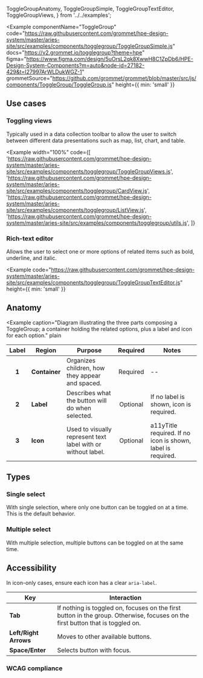   ToggleGroupAnatomy,
  ToggleGroupSimple,
  ToggleGroupTextEditor,
  ToggleGroupViews,
} from '../../examples';

<Example
  componentName="ToggleGroup"
  code="https://raw.githubusercontent.com/grommet/hpe-design-system/master/aries-site/src/examples/components/togglegroup/ToggleGroupSimple.js"
  docs="https://v2.grommet.io/togglegroup?theme=hpe"
  figma="https://www.figma.com/design/5uOrsL2qk8XwwH8C1ZpDb6/HPE-Design-System-Components?m=auto&node-id=27182-429&t=I27997ArWLDukWGZ-1"
  grommetSource="https://github.com/grommet/grommet/blob/master/src/js/components/ToggleGroup/ToggleGroup.js"
  height={{ min: 'small' }}
>
  <ToggleGroupSimple />
</Example>

## Use cases

### Toggling views

Typically used in a data collection toolbar to allow the user to switch between different data presentations such as map, list, chart, and table.

<Example
  width="100%"
  code={[
    'https://raw.githubusercontent.com/grommet/hpe-design-system/master/aries-site/src/examples/components/togglegroup/ToggleGroupViews.js',
    'https://raw.githubusercontent.com/grommet/hpe-design-system/master/aries-site/src/examples/components/togglegroup/CardView.js',
    'https://raw.githubusercontent.com/grommet/hpe-design-system/master/aries-site/src/examples/components/togglegroup/ListView.js',
    'https://raw.githubusercontent.com/grommet/hpe-design-system/master/aries-site/src/examples/components/togglegroup/utils.js',
  ]}
>
  <ToggleGroupViews />
</Example>

### Rich-text editor

Allows the user to select one or more options of related items such as bold, underline, and italic.

<Example
  code="https://raw.githubusercontent.com/grommet/hpe-design-system/master/aries-site/src/examples/components/togglegroup/ToggleGroupTextEditor.js"
  height={{ min: 'small' }}
>
  <ToggleGroupTextEditor />
</Example>

## Anatomy

<Example
  caption="Diagram illustrating the three parts composing a ToggleGroup; a container holding the related options, plus a label and icon for each option."
  plain
>
  <ToggleGroupAnatomy />
</Example>

| Label | Region        | Purpose                                                      | Required | Notes                                                       |
| :---: | ------------- | ------------------------------------------------------------ | :------: | ----------------------------------------------------------- |
| **1** | **Container** | Organizes children, how they appear and spaced.              | Required | --                                                          |
| **2** | **Label**     | Describes what the button will do when selected.             | Optional | If no label is shown, icon is required.                     |
| **3** | **Icon**      | Used to visually represent text label with or without label. | Optional | a11yTitle required. If no icon is shown, label is required. |

## Types

### Single select

With single selection, where only one button can be toggled on at a time. This is the default behavior.

### Multiple select

With multiple selection, multiple buttons can be toggled on at the same time.

## Accessibility

In icon-only cases, ensure each icon has a clear `aria-label`.

| Key                   | Interaction                                                                                                                    |
| --------------------- | ------------------------------------------------------------------------------------------------------------------------------ |
| **Tab**               | If nothing is toggled on, focuses on the first button in the group. Otherwise, focuses on the first button that is toggled on. |
| **Left/Right Arrows** | Moves to other available buttons.                                                                                              |
| **Space/Enter**       | Selects button with focus.                                                                                                     |

### WCAG compliance

<AccessibilitySection title="ToggleGroup" />
